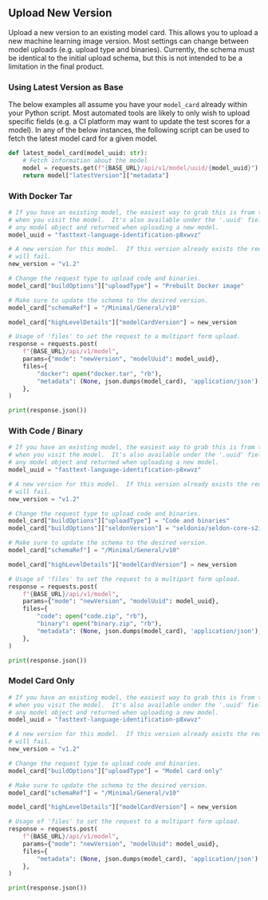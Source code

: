 
## Upload New Version

Upload a new version to an existing model card. This allows you to upload a new machine learning image version. Most
settings can change between model uploads (e.g. upload type and binaries). Currently, the schema must be identical to
the initial upload schema, but this is not intended to be a limitation in the final product.

### Using Latest Version as Base

The below examples all assume you have your `model_card` already within your Python script. Most automated tools are
likely to only wish to upload specific fields (e.g. a CI platform may want to update the test scores for a model). In
any of the below instances, the following script can be used to fetch the latest model card for a given model.

```python
def latest_model_card(model_uuid: str):
    # Fetch information about the model
    model = requests.get(f"{BASE_URL}/api/v1/model/uuid/{model_uuid}").json()
    return model["latestVersion"]["metadata"]
```

### With Docker Tar

```python
# If you have an existing model, the easiest way to grab this is from the URL
# when you visit the model.  It's also available under the '.uuid' field on
# any model object and returned when uploading a new model.
model_uuid = "fasttext-language-identification-p8xwvz"

# A new version for this model.  If this version already exists the request
# will fail.
new_version = "v1.2"

# Change the request type to upload code and binaries.
model_card["buildOptions"]["uploadType"] = "Prebuilt Docker image"

# Make sure to update the schema to the desired version.
model_card["schemaRef"] = "/Minimal/General/v10"

model_card["highLevelDetails"]["modelCardVersion"] = new_version

# Usage of 'files' to set the request to a multipart form upload.
response = requests.post(
    f"{BASE_URL}/api/v1/model",
    params={"mode": "newVersion", "modelUuid": model_uuid},
    files={
        "docker": open("docker.tar", "rb"),
        "metadata": (None, json.dumps(model_card), 'application/json'),
    },
)

print(response.json())
```

### With Code / Binary

```python
# If you have an existing model, the easiest way to grab this is from the URL
# when you visit the model.  It's also available under the '.uuid' field on
# any model object and returned when uploading a new model.
model_uuid = "fasttext-language-identification-p8xwvz"

# A new version for this model.  If this version already exists the request
# will fail.
new_version = "v1.2"

# Change the request type to upload code and binaries.
model_card["buildOptions"]["uploadType"] = "Code and binaries"
model_card["buildOptions"]["seldonVersion"] = "seldonio/seldon-core-s2i-python37:1.10.0"

# Make sure to update the schema to the desired version.
model_card["schemaRef"] = "/Minimal/General/v10"

model_card["highLevelDetails"]["modelCardVersion"] = new_version

# Usage of 'files' to set the request to a multipart form upload.
response = requests.post(
    f"{BASE_URL}/api/v1/model",
    params={"mode": "newVersion", "modelUuid": model_uuid},
    files={
        "code": open("code.zip", "rb"),
        "binary": open("binary.zip", "rb"),
        "metadata": (None, json.dumps(model_card), 'application/json'),
    },
)

print(response.json())
```

### Model Card Only

```python
# If you have an existing model, the easiest way to grab this is from the URL
# when you visit the model.  It's also available under the '.uuid' field on
# any model object and returned when uploading a new model.
model_uuid = "fasttext-language-identification-p8xwvz"

# A new version for this model.  If this version already exists the request
# will fail.
new_version = "v1.2"

# Change the request type to upload code and binaries.
model_card["buildOptions"]["uploadType"] = "Model card only"

# Make sure to update the schema to the desired version.
model_card["schemaRef"] = "/Minimal/General/v10"

model_card["highLevelDetails"]["modelCardVersion"] = new_version

# Usage of 'files' to set the request to a multipart form upload.
response = requests.post(
    f"{BASE_URL}/api/v1/model",
    params={"mode": "newVersion", "modelUuid": model_uuid},
    files={
        "metadata": (None, json.dumps(model_card), 'application/json')
    },
)

print(response.json())
```

